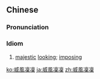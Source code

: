{{also|威风凛凛}}
==Chinese==
{{zh-forms|s=威风凛凛|type=22}}

===Pronunciation===
{{zh-pron
|m=wēifēnglǐnlǐn
|c=wai1 fung1 lam5 lam5
|h=pfs=n:vî-fûng-lím-lím/s:vî-fûng-liáng-liáng
|cat=cy
}}

===Idiom===
{{zh-idiom}}

# [[majestic]] [[looking]]; [[imposing]]

[[ko:威風凜凜]]
[[ja:威風凜凜]]
[[zh:威風凜凜]]